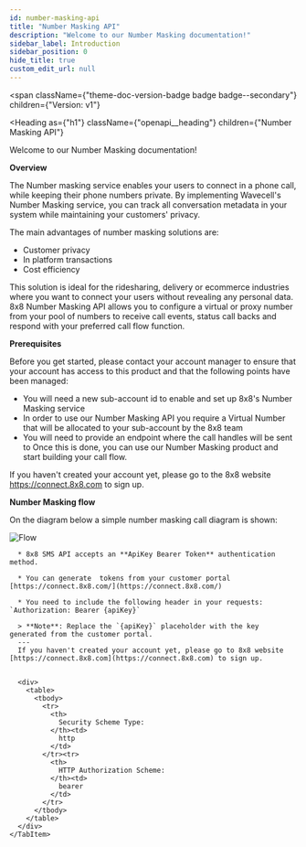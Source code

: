 ```yaml
---
id: number-masking-api
title: "Number Masking API"
description: "Welcome to our Number Masking documentation!"
sidebar_label: Introduction
sidebar_position: 0
hide_title: true
custom_edit_url: null
---
```



<span
  className={"theme-doc-version-badge badge badge--secondary"}
  children={"Version: v1"}
>
</span>

<Heading
  as={"h1"}
  className={"openapi__heading"}
  children={"Number Masking API"}
>
</Heading>



Welcome to our Number Masking documentation!

**Overview**

The Number masking service enables your users to connect in a phone call, while keeping their phone numbers private. By implementing Wavecell's Number Masking service, you can track all conversation metadata in your system while maintaining your customers' privacy. 
 

The main advantages of number masking solutions are:
* Customer privacy
* In platform transactions
* Cost efficiency 

This solution is ideal for the ridesharing, delivery or ecommerce industries where you want to  connect your users without revealing any personal data. 8x8 Number Masking API allows you to configure a virtual or proxy number from your pool of numbers to receive call events, status call backs and respond with your preferred call flow function.

**Prerequisites**

Before you get started, please contact your account manager to ensure that your account has access to this product and that the following points have been managed:

* You will need a new sub-account id to enable and set up 8x8's Number Masking service
* In order to use our Number Masking API you require a Virtual Number that will be allocated to your sub-account by the 8x8 team
* You will need to provide an endpoint where the call handles will be sent to
Once this is done, you can use our Number Masking product and start building your call flow.

If you haven't created your account yet, please go to the 8x8 website https://connect.8x8.com to sign up.

**Number Masking flow**

On the diagram below a simple number masking call diagram is shown:

![Flow](https://s3.amazonaws.com/user-content.stoplight.io/22897/1595241587422)



<div
  style={{"marginBottom":"2rem"}}
>
  <Heading
    id={"authentication"}
    as={"h2"}
    className={"openapi-tabs__heading"}
    children={"Authentication"}
  >
  </Heading><SchemaTabs
    className={"openapi-tabs__security-schemes"}
  >
    <TabItem
      label={"HTTP: Bearer Auth"}
      value={"apiKey"}
    >
      
      
      * 8x8 SMS API accepts an **ApiKey Bearer Token** authentication method.
      
      * You can generate  tokens from your customer portal  [https://connect.8x8.com/](https://connect.8x8.com/)
      
      * You need to include the following header in your requests: `Authorization: Bearer {apiKey}`
      
      > **Note**: Replace the `{apiKey}` placeholder with the key generated from the customer portal.
      ---
      If you haven't created your account yet, please go to 8x8 website [https://connect.8x8.com](https://connect.8x8.com) to sign up.
      
      
      <div>
        <table>
          <tbody>
            <tr>
              <th>
                Security Scheme Type:
              </th><td>
                http
              </td>
            </tr><tr>
              <th>
                HTTP Authorization Scheme:
              </th><td>
                bearer
              </td>
            </tr>
          </tbody>
        </table>
      </div>
    </TabItem>
  </SchemaTabs>
</div>
      